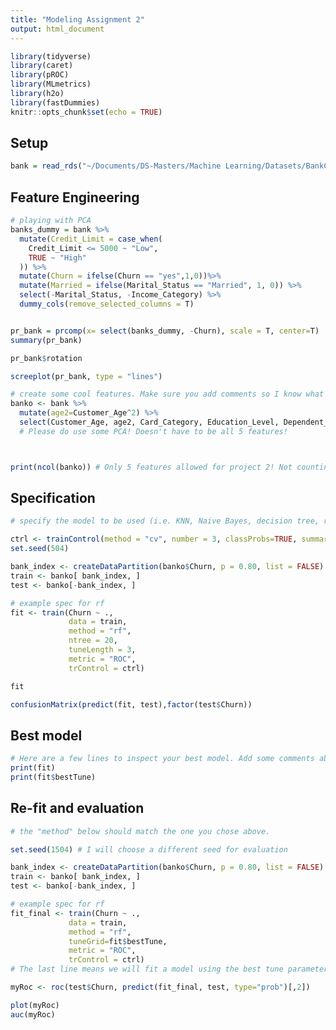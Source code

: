 ```yaml
---
title: "Modeling Assignment 2"
output: html_document
---
```


```r
library(tidyverse)
library(caret)
library(pROC)
library(MLmetrics)
library(h2o)
library(fastDummies)
knitr::opts_chunk$set(echo = TRUE)
```

## Setup

```r
bank = read_rds("~/Documents/DS-Masters/Machine Learning/Datasets/BankChurners.rds") 
```

## Feature Engineering
```r
# playing with PCA 
banks_dummy = bank %>%
  mutate(Credit_Limit = case_when(
    Credit_Limit <= 5000 ~ "Low",
    TRUE ~ "High"
  )) %>%
  mutate(Churn = ifelse(Churn == "yes",1,0))%>%
  mutate(Married = ifelse(Marital_Status == "Married", 1, 0)) %>%
  select(-Marital_Status, -Income_Category) %>%
  dummy_cols(remove_selected_columns = T)


pr_bank = prcomp(x= select(banks_dummy, -Churn), scale = T, center=T)
summary(pr_bank)

pr_bank$rotation

screeplot(pr_bank, type = "lines")
```

```r
# create some cool features. Make sure you add comments so I know what you are trying to accomplish!
banko <- bank %>% 
  mutate(age2=Customer_Age^2) %>%
  select(Customer_Age, age2, Card_Category, Education_Level, Dependent_count, Churn)
  # Please do use some PCA! Doesn't have to be all 5 features!



print(ncol(banko)) # Only 5 features allowed for project 2! Not counting the dependent variable.

```


## Specification

```r
# specify the model to be used (i.e. KNN, Naive Bayes, decision tree, random forest, bagged trees) and the tuning parameters used

ctrl <- trainControl(method = "cv", number = 3, classProbs=TRUE, summaryFunction = twoClassSummary)
set.seed(504) 

bank_index <- createDataPartition(banko$Churn, p = 0.80, list = FALSE)
train <- banko[ bank_index, ]
test <- banko[-bank_index, ]

# example spec for rf
fit <- train(Churn ~ .,
             data = train, 
             method = "rf",
             ntree = 20, 
             tuneLength = 3,
             metric = "ROC",
             trControl = ctrl)

fit

confusionMatrix(predict(fit, test),factor(test$Churn))
```


## Best model

```r
# Here are a few lines to inspect your best model. Add some comments about optimal hyperparameters.
print(fit)
print(fit$bestTune)
```


## Re-fit and evaluation

```r
# the "method" below should match the one you chose above. 

set.seed(1504) # I will choose a different seed for evaluation

bank_index <- createDataPartition(banko$Churn, p = 0.80, list = FALSE)
train <- banko[ bank_index, ]
test <- banko[-bank_index, ]

# example spec for rf
fit_final <- train(Churn ~ .,
             data = train, 
             method = "rf",
             tuneGrid=fit$bestTune,
             metric = "ROC",
             trControl = ctrl) 
# The last line means we will fit a model using the best tune parameters your CV found above.

myRoc <- roc(test$Churn, predict(fit_final, test, type="prob")[,2])

plot(myRoc)
auc(myRoc)
```
